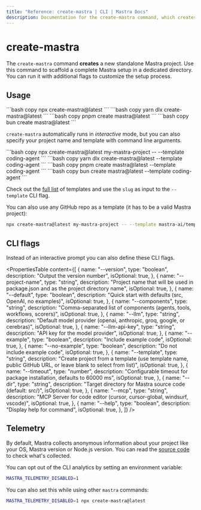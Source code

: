 ```yaml
---
title: "Reference: create-mastra | CLI | Mastra Docs"
description: Documentation for the create-mastra command, which creates a new Mastra project with interactive setup options.
---
```



# create-mastra

The `create-mastra` command **creates** a new standalone Mastra project. Use this command to scaffold a complete Mastra setup in a dedicated directory. You can run it with additional flags to customize the setup process.

## Usage

<Tabs>
  <TabItem value="npm" label="npm">
    ```bash copy npx create-mastra@latest ```
  </TabItem>
  <TabItem value="yarn" label="yarn">
    ```bash copy yarn dlx create-mastra@latest ```
  </TabItem>
  <TabItem value="pnpm" label="pnpm">
    ```bash copy pnpm create mastra@latest ```
  </TabItem>
  <TabItem value="bun" label="bun">
    ```bash copy bun create mastra@latest ```
  </TabItem>
</Tabs>

`create-mastra` automatically runs in _interactive_ mode, but you can also specify your project name and template with command line arguments.

<Tabs>
  <TabItem value="npm" label="npm">
    ```bash copy npx create-mastra@latest my-mastra-project -- --template
    coding-agent ```
  </TabItem>
  <TabItem value="yarn" label="yarn">
    ```bash copy yarn dlx create-mastra@latest --template coding-agent ```
  </TabItem>
  <TabItem value="pnpm" label="pnpm">
    ```bash copy pnpm create mastra@latest --template coding-agent ```
  </TabItem>
  <TabItem value="bun" label="bun">
    ```bash copy bun create mastra@latest --template coding-agent ```
  </TabItem>
</Tabs>

Check out the [full list](https://mastra.ai/api/templates.json) of templates and use the `slug` as input to the `--template` CLI flag.

You can also use any GitHub repo as a template (it has to be a valid Mastra project):

```bash
npx create-mastra@latest my-mastra-project -- --template mastra-ai/template-coding-agent
```

## CLI flags

Instead of an interactive prompt you can also define these CLI flags.

<PropertiesTable
  content={[
    {
      name: "--version",
      type: "boolean",
      description: "Output the version number",
      isOptional: true,
    },
    {
      name: "--project-name",
      type: "string",
      description:
        "Project name that will be used in package.json and as the project directory name",
      isOptional: true,
    },
    {
      name: "--default",
      type: "boolean",
      description: "Quick start with defaults (src, OpenAI, no examples)",
      isOptional: true,
    },
    {
      name: "--components",
      type: "string",
      description:
        "Comma-separated list of components (agents, tools, workflows, scorers)",
      isOptional: true,
    },
    {
      name: "--llm",
      type: "string",
      description:
        "Default model provider (openai, anthropic, groq, google, or cerebras)",
      isOptional: true,
    },
    {
      name: "--llm-api-key",
      type: "string",
      description: "API key for the model provider",
      isOptional: true,
    },
    {
      name: "--example",
      type: "boolean",
      description: "Include example code",
      isOptional: true,
    },
    {
      name: "--no-example",
      type: "boolean",
      description: "Do not include example code",
      isOptional: true,
    },
    {
      name: "--template",
      type: "string",
      description:
        "Create project from a template (use template name, public GitHub URL, or leave blank to select from list)",
      isOptional: true,
    },
    {
      name: "--timeout",
      type: "number",
      description:
        "Configurable timeout for package installation, defaults to 60000 ms",
      isOptional: true,
    },
    {
      name: "--dir",
      type: "string",
      description: "Target directory for Mastra source code (default: src/)",
      isOptional: true,
    },
    {
      name: "--mcp",
      type: "string",
      description:
        "MCP Server for code editor (cursor, cursor-global, windsurf, vscode)",
      isOptional: true,
    },
    {
      name: "--help",
      type: "boolean",
      description: "Display help for command",
      isOptional: true,
    },
  ]}
/>

## Telemetry

By default, Mastra collects anonymous information about your project like your OS, Mastra version or Node.js version. You can read the [source code](https://github.com/mastra-ai/mastra/blob/main/packages/cli/src/analytics/index.ts) to check what's collected.

You can opt out of the CLI analytics by setting an environment variable:

```bash copy
MASTRA_TELEMETRY_DISABLED=1
```

You can also set this while using other `mastra` commands:

```bash copy
MASTRA_TELEMETRY_DISABLED=1 npx create-mastra@latest
```
